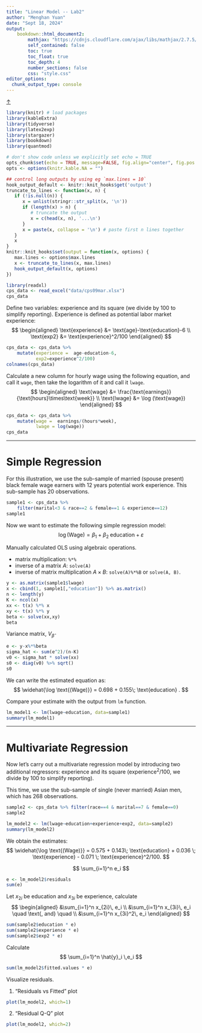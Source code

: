 ```yaml
---
title: "Linear Model -- Lab2"
author: "Menghan Yuan"
date: "Sept 18, 2024"
output: 
    bookdown::html_document2:
        mathjax: "https://cdnjs.cloudflare.com/ajax/libs/mathjax/2.7.5/MathJax.js?config=TeX-AMS_CHTML.js"
        self_contained: false
        toc: true
        toc_float: true
        toc_depth: 4
        number_sections: false
        css: "style.css"
editor_options: 
  chunk_output_type: console
---
```


<SCRIPT language="JavaScript" SRC="my_jxscript.js"></SCRIPT>

<a class="top-link" href="#top" id="js-top">↑</a>

```r
library(knitr) # load packages
library(kableExtra)
library(tidyverse)
library(latex2exp)
library(stargazer)
library(bookdown)
library(quantmod)

# don't show code unless we explicitly set echo = TRUE
opts_chunk$set(echo = TRUE, message=FALSE, fig.align="center", fig.pos = "H")
opts <- options(knitr.kable.NA = "")

## control long outputs by using eg `max.lines = 10`
hook_output_default <- knitr::knit_hooks$get('output')
truncate_to_lines <- function(x, n) {
   if (!is.null(n)) {
      x = unlist(stringr::str_split(x, '\n'))
      if (length(x) > n) {
         # truncate the output
         x = c(head(x, n), '...\n')
      }
      x = paste(x, collapse = '\n') # paste first n lines together
   }
   x
}
knitr::knit_hooks$set(output = function(x, options) {
   max.lines <- options$max.lines
   x <- truncate_to_lines(x, max.lines)
   hook_output_default(x, options)
})
```



```r
library(readxl)
cps_data <- read_excel("data/cps09mar.xlsx")
cps_data
```

Define two variables: experience and its square (we divide by 100 to simplify reporting).
Experience is defined as potential labor market experience:
$$
\begin{aligned}
\text{experience} &= \text{age}-\text{education}-6 \\
\text{exp2} &= \text{experience}^2/100
\end{aligned}
$$

```r
cps_data <- cps_data %>% 
    mutate(experience =  age-education-6,
           exp2=experience^2/100)
colnames(cps_data)
```

Calculate a new column for hourly wage using the following equation, and call it `wage`, then take the logarithm of it and call it `lwage`.
$$
\begin{aligned}
\text{wage} &= \frac{\text{earnings}}{\text{hours}\times\text{week}}  \\
\text{lwage} &= \log (\text{wage})
\end{aligned}
$$
```r
cps_data <- cps_data %>% 
    mutate(wage =  earnings/(hours*week),
           lwage = log(wage))
cps_data
```


___

# Simple Regression

For this illustration, we use the sub-sample of married (spouse present) black female wage earners with 12 years potential work experience. This sub-sample has 20 observations.
```r
sample1 <- cps_data %>% 
    filter(marital<3 & race==2 & female==1 & experience==12)
sample1
```

Now we want to estimate the following simple regression model:
$$
\log (\text{Wage}) = \beta_1 + \beta_2\; \text{education} + \varepsilon
$$

Manually calculated OLS using algebraic operations.

- matrix multiplication: `%*%`
- inverse of a matrix $A$: `solve(A)`
- inverse of matrix multiplication $A\times B$: `solve(A)%*%B` or `solve(A, B)`.

```r
y <- as.matrix(sample1$lwage)
x <- cbind(1, sample1[,"education"]) %>% as.matrix()
n <- length(y)
K <- ncol(x)
xx <- t(x) %*% x
xy <- t(x) %*% y
beta <- solve(xx,xy)
beta
```

Variance matrix, $V_{\hat{\beta}}$
```r
e <- y-x%*%beta
sigma_hat <- sum(e^2)/(n-K)
v0 <- sigma_hat * solve(xx)
s0 <- diag(v0) %>% sqrt()
s0
```

We can write the estimated equation as:
$$
\widehat{\log \text{(Wage)}} = 0.698 + 0.155\; \text{education} .
$$

Compare your estimate with the output from `lm` function.
```r
lm_model1 <- lm(lwage~education, data=sample1)
summary(lm_model1)
```


___

# Multivariate Regression

Now let's carry out a multivariate regression model by introducing two additional regressors: experience and its square ($\text{experience}^2/100$, we divide by 100 to simplify reporting).

This time, we use the sub-sample of single (never married) Asian men, which has 268 observations.
```r
sample2 <- cps_data %>% filter(race==4 & marital==7 & female==0)
sample2
```


```r
lm_model2 <- lm(lwage~education+experience+exp2, data=sample2)
summary(lm_model2)
```



We obtain the estimates:
$$
\widehat{\log \text{(Wage)}} = 0.575 + 0.143\; \text{education} + 0.036 \; \text{experience} - 0.071 \; \text{experience}^2/100.
$$

$$
\sum_{i=1}^n e_i
$$

```r
e <- lm_model2$residuals
sum(e)
```


Let $x_{2i}$ be education and $x_{3i}$ be experience, calculate 
$$
\begin{aligned}
&\sum_{i=1}^n x_{2i}\, e_i \\
&\sum_{i=1}^n x_{3i}\, e_i \quad \text{, and} \quad \\
&\sum_{i=1}^n x_{3i}^2\, e_i
\end{aligned}
$$
```r
sum(sample2$education * e)
sum(sample2$experience * e)
sum(sample2$exp2 * e)
```

Calculate 
$$
\sum_{i=1}^n \hat{y}_i \,e_i
$$

```r
sum(lm_model2$fitted.values * e)
```


Visualize residuals.

1. "Residuals vs Fitted" plot 
```r
plot(lm_model2, which=1)
```

2. "Residual Q-Q" plot 
```r
plot(lm_model2, which=2)
```









